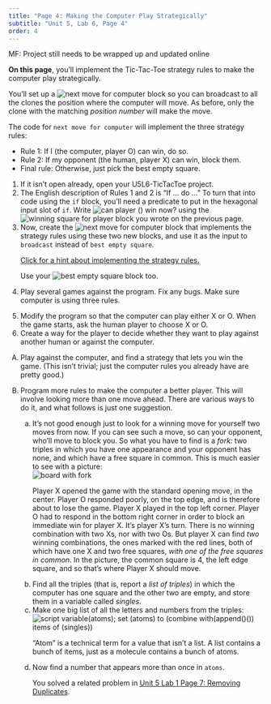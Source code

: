 ```yaml
---
title: "Page 4: Making the Computer Play Strategically"
subtitle: "Unit 5, Lab 6, Page 4"
order: 4
---
```


::: todo
MF: Project still needs to be wrapped up and updated online
:::

::: learn
**On this page**, you'll implement the Tic-Tac-Toe
strategy rules to make the computer play strategically.
:::

You'll set up a
<img src="/img/5-algorithms/next-move.png" title="next move for computer" alt="next move for computer"/>
block so you can broadcast to all the clones the position where the
computer will move. As before, only the clone with the matching
<var>position number</var> will make the move.



The code for `next move for computer` will implement the
three strategy rules:

<ul>

<li>Rule 1: If I (the computer, player O) can win, do so.</li>

<li>Rule 2: If my opponent (the human, player X) can win, block
them.</li>

<li>Final rule: Otherwise, just pick the best empty square.</li>

</ul>



::: {#first .forYouToDo}
<ol>

<li>If it isn't open already, open your U5L6-TicTacToe project.</li>

<li>The English description of Rules 1 and 2 is "If ... do ..." To turn
that into code using the `if` block, you'll need a predicate
to put in the hexagonal input slot of `if`. Write
<img src="/img/5-algorithms/can-player-win-now.png" title="can player () win now?" alt="can player () win now?"/>
using the
<img src="/img/5-algorithms/winning-square-for-player.png" title="winning square for player" alt="winning square for player"/>
block you wrote on the previous page.</li>

<li>Now, create the
<img src="/img/5-algorithms/next-move.png" title="next move for computer" alt="next move for computer"/>
block that implements the strategy rules using these two new blocks, and
use it as the input to `broadcast` instead of `best
empty square`.</li>

::: endnote
<a href="#hint-rules" data-bs-toggle="collapse" title="Click for a hint about implementing the strategy rules.">Click
for a hint about implementing the strategy rules.</a>

::: {#hint-rules .collapse}
Use your
<img src="/img/5-algorithms/best-empty-square.png" title="best empty square" alt="best empty square" class="inline"/>
block too.
:::
:::

<li>Play several games against the program. Fix any bugs. Make sure
computer is using three rules.</li>

</ol>
:::

::: ifTime
<ol start="5">

<li>Modify the program so that the computer can play either X or O. When
the game starts, ask the human player to choose X or O.</li>

<li>Create a way for the player to decide whether they want to play
against another human or against the computer.</li>

</ol>
:::

::: takeItFurther
<ol type="A">

<li>Play against the computer, and find a strategy that lets you win the
game. (This isn't trivial; just the computer rules you already have are
pretty good.)</li>

<li>

Program more rules to make the computer a better player. This will
involve looking more than one move ahead. There are various ways to do
it, and what follows is just one suggestion.

<ol type="a">

<li>

It's not good enough just to look for a winning move for yourself two
moves from now. If you can see such a move, so can your opponent, who'll
move to block you. So what you have to find is a <em>fork: </em>two
triples in which you have one appearance and your opponent has none, and
which have a free square in common. This is much easier to see with a
picture:<br />
<img src="/img/hof/fork.png" title="board with fork" alt="board with fork" class="ms-4"/><br />

::: endnote
Player X opened the game with the standard opening move, in the center.
Player O responded poorly, on the top edge, and is therefore about to
lose the game. Player X played in the top left corner. Player O had to
respond in the bottom right corner in order to block an immediate win
for player X. It's player X's turn. There is no winning combination with
two Xs, nor with two Os. But player X can find <em>two</em> winning
combinations, the ones marked with the red lines, both of which have one
X and two free squares, <em>with one of the free squares in common</em>.
In the picture, the common square is 4, the left edge square, and so
that's where Player X should move.
:::

</li>

<li>Find all the triples (that is, report a <em>list of triples</em>) in
which the computer has one square and the other two are empty, and store
them in a variable called <var>singles</var>.</li>

<li>Make one big list of all the letters and numbers from the
triples:<br />
<img src="/img/hof/ttt-flatten.png" title="script variable(atoms); set (atoms) to (combine with(append()()) items of (singles))" alt="script variable(atoms); set (atoms) to (combine with(append()()) items of (singles))" class="ms-4"/><br /></li>

::: endnote
"Atom" is a technical term for a value that isn't a list. A list
contains a bunch of items, just as a molecule contains a bunch of atoms.
:::

<li>Now find a number that appears more than once in
`atoms`.</li>

::: endnote
You solved a related problem in
<a href="/unit-5/lab-1/7-comparing-search-algorithms.html" title="Unit 5 Lab 1 Page 7: List Processing Algorithms">Unit
5 Lab 1 Page 7: Removing Duplicates</a>.
:::

</ol>

</li>

</ol>
:::
